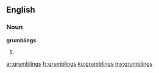 ==English==

===Noun===
'''grumblings'''

# {{plural of|[[grumbling]]}}

[[ar:grumblings]]
[[fr:grumblings]]
[[ku:grumblings]]
[[my:grumblings]]